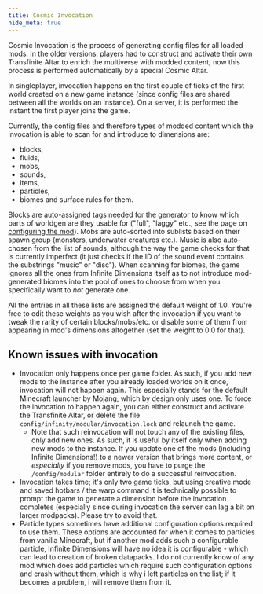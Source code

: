 ```yaml
---
title: Cosmic Invocation
hide_meta: true
---
```


Cosmic Invocation is the process of generating config files for all loaded mods. In the older versions,
players had to construct and activate their own Transfinite Altar to enrich the multiverse with modded content;
now this process is performed automatically by a special Cosmic Altar.

In singleplayer, invocation happens on the first couple of ticks of the first world created on a new game instance
(since config files are shared between all the worlds on an instance). On a server, it is performed the instant the first player
joins the game.

Currently, the config files and therefore types of modded content which the invocation is able to scan for and introduce to dimensions are:
* blocks,
* fluids,
* mobs,
* sounds,
* items,
* particles,
* biomes and surface rules for them.

Blocks are auto-assigned tags needed for the generator to know which parts of worldgen are they usable for ("full", "laggy" etc.,
see the page on [configuring the mod](https://moddedmc.org/en/mod/infinite-dimensions/docs/Configuring-the-mod)). Mobs are auto-sorted
into sublists based on their spawn group (monsters, underwater creatures etc.). Music is also auto-chosen from the list of sounds,
although the way the game checks for that is currently imperfect (it just checks if the ID of the sound event contains the
substrings "music" or "disc"). When scanning for biomes, the game ignores all the ones from Infinite Dimensions itself as to not
introduce mod-generated biomes into the pool of ones to choose from when you specifically want to _not_ generate one.

All the entries in all these lists are assigned the default weight of 1.0. You're free to edit these weights as you wish after
the invocation if you want to tweak the rarity of certain blocks/mobs/etc. or disable some of them from appearing in mod's dimensions
altogether (set the weight to 0.0 for that).

## Known issues with invocation
* Invocation only happens once per game folder. As such, if you add new mods to the instance after you already loaded worlds on it once,
invocation will not happen again. This especially stands for the default Minecraft launcher by Mojang, which by design only uses one.
To force the invocation to happen again, you can either construct and activate the Transfinite Altar, or delete the file
`config/infinity/modular/invocation.lock` and relaunch the game.
    * Note that such reinvocation will not touch any of the existing files, only add new ones. As such, it is useful by itself only when
    adding new mods to the instance. If you update one of the mods (including Infinite Dimensions!) to a newer version that brings
    more content, or *especially* if you remove mods, you have to purge the `/config/modular` folder entirely to do a successful reinvocation.
* Invocation takes time; it's only two game ticks, but using creative mode and saved hotbars / the warp command it is technically possible to
 prompt the game to generate a dimension before the invocation completes (especially since during invocation the server can lag a bit
 on larger modpacks). Please try to avoid that.
* Particle types sometimes have additional configuration options required to use them. These options are accounted for when it comes
to particles from vanilla Minecraft, but if another mod adds such a configurable particle, Infinite Dimensions will have no idea it is
configurable - which can lead to creation of broken datapacks. I do not currently know of any mod which does add particles which require such
configuration options and crash without them, which is why i left particles on the list; if it becomes a problem, i will remove them
from it.
